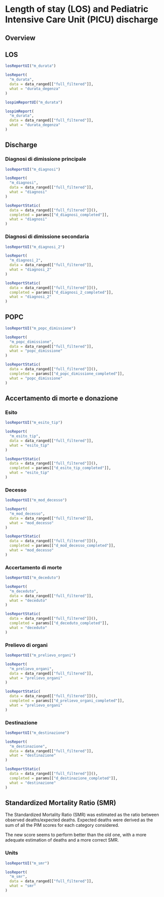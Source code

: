 # Length of stay (LOS) and Pediatric Intensive Care Unit (PICU) discharge {#los .tabset .tabset-fade .tabset-pills}

## Overview {-}



## LOS {.tabset .tabset-dropdown}
```{r, eval=!params$export}
losReportUI("m_durata")
```

```{r, context = "server", eval=!params$export}
losReport(
  "m_durata",
  data = data_ranged[["full_filtered"]],
  what = "durata_degenza"
)
```

```{r, eval=!params$export}
lospimReportUI("m_durata")
```

```{r, context = "server", eval=!params$export}
lospimReport(
  "m_durata",
  data = data_ranged[["full_filtered"]],
  what = "durata_degenza"
)
```
<!--### Age-->

<!--### Year-->

<!--### Center-->

<!--### Condition (CCC)-->

<!--###### Rate of los-->


## Discharge {.tabset .tabset-dropdown}

### Diagnosi di dimissione principale
```{r, eval=!params$export}
losReportUI("m_diagnosi")
```

```{r, context = "server", eval=!params$export}
losReport(
  "m_diagnosi",
  data = data_ranged[["full_filtered"]],
  what = "diagnosi"
)
```

```{r, context = "server", eval=params$export, fig.height=11}
losReportStatic(
  data = data_ranged[["full_filtered"]](),
  completed = params[["d_diagnosi_completed"]],
  what = "diagnosi"
)
```

### Diagnosi di dimissione secondaria
```{r, eval=!params$export}
losReportUI("m_diagnosi_2")
```

```{r, context = "server", eval=!params$export}
losReport(
  "m_diagnosi_2",
  data = data_ranged[["full_filtered"]],
  what = "diagnosi_2"
)
```

```{r, context = "server", eval=params$export, fig.height=11}
losReportStatic(
  data = data_ranged[["full_filtered"]](),
  completed = params[["d_diagnosi_2_completed"]],
  what = "diagnosi_2"
)
```

## POPC  {.tabset .tabset-dropdown}
```{r, eval=!params$export}
losReportUI("m_popc_dimissione")
```

```{r, context = "server", eval=!params$export}
losReport(
  "m_popc_dimissione",
  data = data_ranged[["full_filtered"]],
  what = "popc_dimissione"
)
```

```{r, context = "server", eval=params$export, fig.height=11}
losReportStatic(
  data = data_ranged[["full_filtered"]](),
  completed = params[["d_popc_dimissione_completed"]],
  what = "popc_dimissione"
)
```

## Accertamento di morte e donazione {.tabset .tabset-dropdown}

### Esito
```{r, eval=!params$export}
losReportUI("m_esito_tip")
```

```{r, context = "server", eval=!params$export}
losReport(
  "m_esito_tip",
  data = data_ranged[["full_filtered"]],
  what = "esito_tip"
)
```

```{r, context = "server", eval=params$export, fig.height=11}
losReportStatic(
  data = data_ranged[["full_filtered"]](),
  completed = params[["d_esito_tip_completed"]],
  what = "esito_tip"
)
```

### Decesso
```{r, eval=!params$export}
losReportUI("m_mod_decesso")
```

```{r, context = "server", eval=!params$export}
losReport(
  "m_mod_decesso",
  data = data_ranged[["full_filtered"]],
  what = "mod_decesso"
)
```

```{r, context = "server", eval=params$export, fig.height=11}
losReportStatic(
  data = data_ranged[["full_filtered"]](),
  completed = params[["d_mod_decesso_completed"]],
  what = "mod_decesso"
)
```


### Accertamento di morte
```{r, eval=!params$export}
losReportUI("m_deceduto")
```

```{r, context = "server", eval=!params$export}
losReport(
  "m_deceduto",
  data = data_ranged[["full_filtered"]],
  what = "deceduto"
)
```

```{r, context = "server", eval=params$export, fig.height=11}
losReportStatic(
  data = data_ranged[["full_filtered"]](),
  completed = params[["d_deceduto_completed"]],
  what = "deceduto"
)
```

### Prelievo di organi
```{r, eval=!params$export}
losReportUI("m_prelievo_organi")
```

```{r, context = "server", eval=!params$export}
losReport(
  "m_prelievo_organi",
  data = data_ranged[["full_filtered"]],
  what = "prelievo_organi"
)
```

```{r, context = "server", eval=params$export, fig.height=11}
losReportStatic(
  data = data_ranged[["full_filtered"]](),
  completed = params[["d_prelievo_organi_completed"]],
  what = "prelievo_organi"
)
```

### Destinazione
```{r, eval=!params$export}
losReportUI("m_destinazione")
```

```{r, context = "server", eval=!params$export}
losReport(
  "m_destinazione",
  data = data_ranged[["full_filtered"]],
  what = "destinazione"
)
```

```{r, context = "server", eval=params$export, fig.height=11}
losReportStatic(
  data = data_ranged[["full_filtered"]](),
  completed = params[["d_destinazione_completed"]],
  what = "destinazione"
)
```

## Standardized Mortality Ratio (SMR) {.tabset .tabset-dropdown}

The Standardized Mortality Ratio (SMR) was estimated as the ratio between observed deaths/expected deaths.
Expected deaths were derived as the sum of all the PIM scores for each category considered.

The new score seems to perform better than the old one, with a more adequate estimation of deaths and a more
correct SMR.

### Units
```{r, eval=!params$export}
losReportUI("m_smr")
```

```{r, context = "server", eval=!params$export}
losReport(
  "m_smr",
  data = data_ranged[["full_filtered"]],
  what = "smr"
)
```

<!--#### Units -->
<!--### PIM2 and PIM3 -->

<!--### Age-->

<!--### Year-->

<!--### Type-->


<!--#### Predictive mortality models {.tabset .tabset-dropdown}-->
